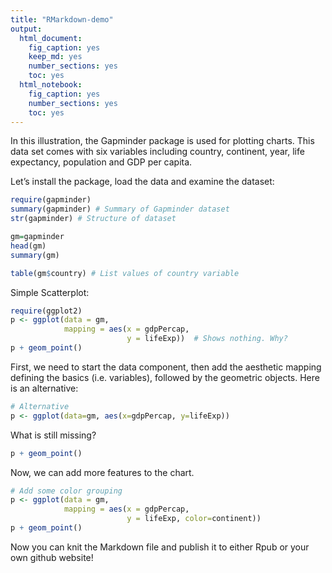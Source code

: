 ---
title: "RMarkdown-demo"
output: 
  html_document: 
    fig_caption: yes
    keep_md: yes
    number_sections: yes
    toc: yes
  html_notebook: 
    fig_caption: yes
    number_sections: yes
    toc: yes
---

In this illustration, the Gapminder package is used for plotting charts.  This data set comes with six variables including country, continent, year, life expectancy, population and GDP per capita. 

Let's install the package, load the data and examine the dataset:
```{r echo=TRUE, error=FALSE, message=FALSE, results='hide'}
require(gapminder)
summary(gapminder) # Summary of Gapminder dataset
str(gapminder) # Structure of dataset

gm=gapminder
head(gm)
summary(gm)
```
```{r echo=TRUE, results='hide'}
table(gm$country) # List values of country variable 

```


Simple Scatterplot:

```{r echo=TRUE}
require(ggplot2)
p <- ggplot(data = gm,
            mapping = aes(x = gdpPercap,
                          y = lifeExp))  # Shows nothing. Why?
p + geom_point()

```

First, we need to start the data component, then add the aesthetic mapping defining the basics (i.e. variables), followed by the geometric objects.  Here is an alternative: 

```{r echo=TRUE}
# Alternative
p <- ggplot(data=gm, aes(x=gdpPercap, y=lifeExp))
```

What is still missing?

```{r echo=TRUE}
p + geom_point()
```

Now, we can add more features to the chart.

```{r echo=TRUE}
# Add some color grouping
p <- ggplot(data = gm,
            mapping = aes(x = gdpPercap,
                          y = lifeExp, color=continent))
p + geom_point()

```
Now you can knit the Markdown file and publish it to either Rpub or your own github website!